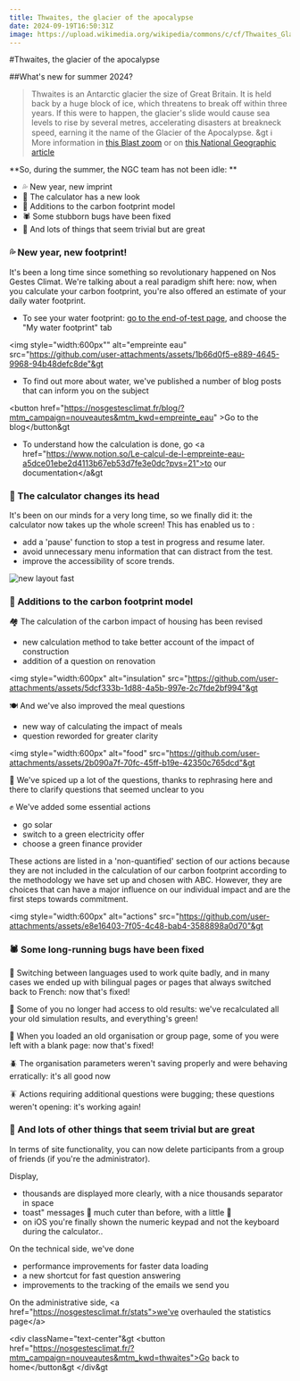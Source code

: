 ```yaml
---
title: Thwaites, the glacier of the apocalypse
date: 2024-09-19T16:50:31Z
image: https://upload.wikimedia.org/wikipedia/commons/c/cf/Thwaites_Glacier.jpg
---
```


#Thwaites, the glacier of the apocalypse

##What's new for summer 2024?

> Thwaites is an Antarctic glacier the size of Great Britain. It is held back by a huge block of ice, which threatens to break off within three years. If this were to happen, the glacier's slide would cause sea levels to rise by several metres, accelerating disasters at breakneck speed, earning it the name of the Glacier of the Apocalypse.
&gt
> ℹ️ More information in <a href="https://www.youtube.com/watch?v=1zdWYaFbBt4">this Blast zoom</a> or on <a href="https://www.nationalgeographic.fr/environnement/thwaites-le-glacier-de-lapocalypse-qui-inquiete-les-scientifiques">this National Geographic article</a>


**So, during the summer, the NGC team has not been idle: **

- 💦 New year, new imprint
- 💄 The calculator has a new look
- 🧮 Additions to the carbon footprint model
- 🕷 Some stubborn bugs have been fixed
- 🤯 And lots of things that seem trivial but are great

### 💦 New year, new footprint!

It's been a long time since something so revolutionary happened on Nos Gestes Climat. We're talking about a real paradigm shift here: now, when you calculate your carbon footprint, you're also offered an estimate of your daily water footprint. 

- To see your water footprint: <a href="https://nosgestesclimat.fr/fin/?mtm_campaign=nouveautes&mtm_kwd=thwaites">go to the end-of-test page</a>, and choose the "My water footprint" tab

&lt;img style="width:600px"" alt="empreinte eau" src="https://github.com/user-attachments/assets/1b66d0f5-e889-4645-9968-94b48defc8de"&gt



- To find out more about water, we've published a number of blog posts that can inform you on the subject


&lt;button href="https://nosgestesclimat.fr/blog/?mtm_campaign=nouveautes&mtm_kwd=empreinte_eau" >Go to the blog&lt;/button&gt
    
- To understand how the calculation is done, go &lt;a href="https://www.notion.so/Le-calcul-de-l-empreinte-eau-a5dce01ebe2d4113b67eb53d7fe3e0dc?pvs=21">to our documentation&lt;/a&gt

### 💄 The calculator changes its head

It's been on our minds for a very long time, so we finally did it: the calculator now takes up the whole screen! This has enabled us to : 

- add a 'pause' function to stop a test in progress and resume later.
- avoid unnecessary menu information that can distract from the test.
- improve the accessibility of score trends.

![new layout fast](https://github.com/user-attachments/assets/eda49276-0dc6-4f19-8c29-76ea0839bc52)



### 🧮 Additions to the carbon footprint model

🏘️ The calculation of the carbon impact of housing has been revised

- new calculation method to take better account of the impact of construction
- addition of a question on renovation

&lt;img style="width:600px" alt="insulation" src="https://github.com/user-attachments/assets/5dcf333b-1d88-4a5b-997e-2c7fde2bf994"&gt




🍽️ And we've also improved the meal questions

- new way of calculating the impact of meals
- question reworded for greater clarity

&lt;img style="width:600px" alt="food" src="https://github.com/user-attachments/assets/2b090a7f-70fc-45ff-b19e-42350c765dcd"&gt



🧠 We've spiced up a lot of the questions, thanks to rephrasing here and there to clarify questions that seemed unclear to you

✊ We've added some essential actions

- go solar
- switch to a green electricity offer
- choose a green finance provider

These actions are listed in a 'non-quantified' section of our actions because they are not included in the calculation of our carbon footprint according to the methodology we have set up and chosen with ABC. However, they are choices that can have a major influence on our individual impact and are the first steps towards commitment.

&lt;img style="width:600px" alt="actions" src="https://github.com/user-attachments/assets/e8e16403-7f05-4c48-bab4-3588898a0d70"&gt



### 🕷 Some long-running bugs have been fixed

🐞 Switching between languages used to work quite badly, and in many cases we ended up with bilingual pages or pages that always switched back to French: now that's fixed!

🐛 Some of you no longer had access to old results: we've recalculated all your old simulation results, and everything's green!

🦟 When you loaded an old organisation or group page, some of you were left with a blank page: now that's fixed!

🪲 The organisation parameters weren't saving properly and were behaving erratically: it's all good now

🪳 Actions requiring additional questions were bugging; these questions weren't opening: it's working again!


### 🤯 And lots of other things that seem trivial but are great

In terms of site functionality, you can now delete participants from a group of friends (if you're the administrator).

Display, 

- thousands are displayed more clearly, with a nice thousands separator in space
- toast" messages 🍞 much cuter than before, with a little 🌈
- on iOS you're finally shown the numeric keypad and not the keyboard during the calculator..

On the technical side, we've done

- performance improvements for faster data loading
- a new shortcut for fast question answering
- improvements to the tracking of the emails we send you

On the administrative side, &lt;a href="https://nosgestesclimat.fr/stats">we've overhauled the statistics page&lt;/a>



&lt;div className="text-center"&gt
&lt;button href="https://nosgestesclimat.fr/?mtm_campaign=nouveautes&mtm_kwd=thwaites">Go back to home&lt;/button&gt
&lt;/div&gt


 
